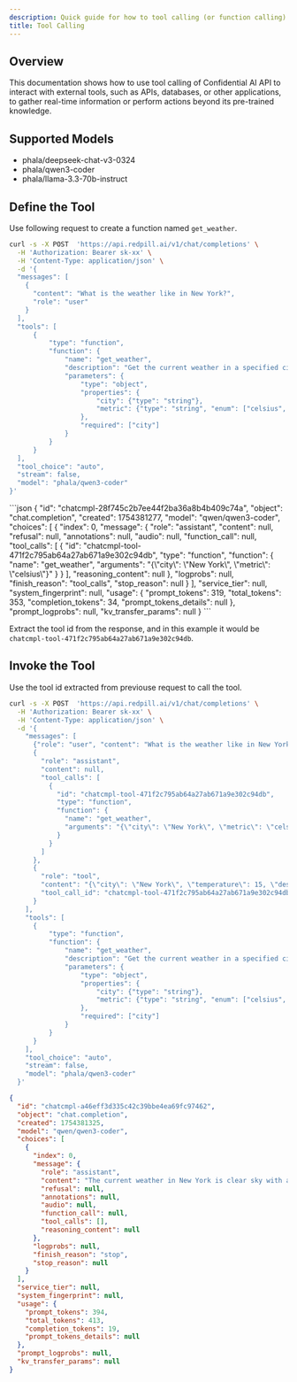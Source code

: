 ```yaml
---
description: Quick guide for how to tool calling (or function calling) of Confidential AI API.
title: Tool Calling
---
```


## Overview

This documentation shows how to use tool calling of Confidential AI API to interact with external tools, such as APIs, databases, or other applications, to gather real-time information or perform actions beyond its pre-trained knowledge.

## Supported Models

- phala/deepseek-chat-v3-0324
- phala/qwen3-coder
- phala/llama-3.3-70b-instruct

## Define the Tool

Use following request to create a function named `get_weather`.

```bash
curl -s -X POST  'https://api.redpill.ai/v1/chat/completions' \
  -H 'Authorization: Bearer sk-xx' \
  -H 'Content-Type: application/json' \
  -d '{
  "messages": [
    {
      "content": "What is the weather like in New York?",
      "role": "user"
    }
  ],
  "tools": [
      {
          "type": "function",
          "function": {
              "name": "get_weather",
              "description": "Get the current weather in a specified city",
              "parameters": {
                  "type": "object",
                  "properties": {
                      "city": {"type": "string"},
                      "metric": {"type": "string", "enum": ["celsius", "fahrenheit"]}
                  },
                  "required": ["city"]
              }
          }
      }
  ],
  "tool_choice": "auto",
  "stream": false,
  "model": "phala/qwen3-coder"
}'
```

<Accordion title="Example response of tool calling request">
```json
{
  "id": "chatcmpl-28f745c2b7ee44f2ba36a8b4b409c74a",
  "object": "chat.completion",
  "created": 1754381277,
  "model": "qwen/qwen3-coder",
  "choices": [
    {
      "index": 0,
      "message": {
        "role": "assistant",
        "content": null,
        "refusal": null,
        "annotations": null,
        "audio": null,
        "function_call": null,
        "tool_calls": [
          {
            "id": "chatcmpl-tool-471f2c795ab64a27ab671a9e302c94db",
            "type": "function",
            "function": {
              "name": "get_weather",
              "arguments": "{\"city\": \"New York\", \"metric\": \"celsius\"}"
            }
          }
        ],
        "reasoning_content": null
      },
      "logprobs": null,
      "finish_reason": "tool_calls",
      "stop_reason": null
    }
  ],
  "service_tier": null,
  "system_fingerprint": null,
  "usage": {
    "prompt_tokens": 319,
    "total_tokens": 353,
    "completion_tokens": 34,
    "prompt_tokens_details": null
  },
  "prompt_logprobs": null,
  "kv_transfer_params": null
}
```
</Accordion>


Extract the tool id from the response, and in this example it would be `chatcmpl-tool-471f2c795ab64a27ab671a9e302c94db`.

## Invoke the Tool

Use the tool id extracted from previouse request to call the tool.

```bash
curl -s -X POST  'https://api.redpill.ai/v1/chat/completions' \
  -H 'Authorization: Bearer sk-xx' \
  -H 'Content-Type: application/json' \
  -d '{
    "messages": [
      {"role": "user", "content": "What is the weather like in New York?"},
      {
        "role": "assistant",
        "content": null,
        "tool_calls": [
          {
            "id": "chatcmpl-tool-471f2c795ab64a27ab671a9e302c94db",
            "type": "function",
            "function": {
              "name": "get_weather",
              "arguments": "{\"city\": \"New York\", \"metric\": \"celsius\"}"
            }
          }
        ]
      },
      {
        "role": "tool",
        "content": "{\"city\": \"New York\", \"temperature\": 15, \"description\": \"clear sky\", \"metric\": \"celsius\"}",
        "tool_call_id": "chatcmpl-tool-471f2c795ab64a27ab671a9e302c94db"
      }
    ],
    "tools": [
      {
          "type": "function",
          "function": {
              "name": "get_weather",
              "description": "Get the current weather in a specified city",
              "parameters": {
                  "type": "object",
                  "properties": {
                      "city": {"type": "string"},
                      "metric": {"type": "string", "enum": ["celsius", "fahrenheit"]}
                  },
                  "required": ["city"]
              }
          }
      }
    ],
    "tool_choice": "auto",
    "stream": false,
    "model": "phala/qwen3-coder"
  }'
```

<Accordion title="Example response of invoke the tool">

```json
{
  "id": "chatcmpl-a46eff3d335c42c39bbe4ea69fc97462",
  "object": "chat.completion",
  "created": 1754381325,
  "model": "qwen/qwen3-coder",
  "choices": [
    {
      "index": 0,
      "message": {
        "role": "assistant",
        "content": "The current weather in New York is clear sky with a temperature of 15°C.",
        "refusal": null,
        "annotations": null,
        "audio": null,
        "function_call": null,
        "tool_calls": [],
        "reasoning_content": null
      },
      "logprobs": null,
      "finish_reason": "stop",
      "stop_reason": null
    }
  ],
  "service_tier": null,
  "system_fingerprint": null,
  "usage": {
    "prompt_tokens": 394,
    "total_tokens": 413,
    "completion_tokens": 19,
    "prompt_tokens_details": null
  },
  "prompt_logprobs": null,
  "kv_transfer_params": null
}
```
</Accordion>